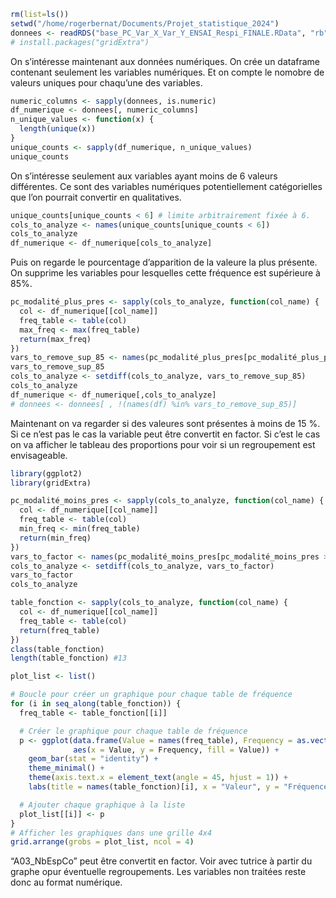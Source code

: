 ```r
rm(list=ls())
setwd("/home/rogerbernat/Documents/Projet_statistique_2024")
donnees <- readRDS("base_PC_Var_X_Var_Y_ENSAI_Respi_FINALE.RData", "rb")
# install.packages("gridExtra")
```

On s'intéresse maintenant aux données numériques.
On crée un dataframe contenant seulement les variables numériques.
Et on compte le nomobre de valeurs uniques pour chaqu'une des variables.
```r
numeric_columns <- sapply(donnees, is.numeric)
df_numerique <- donnees[, numeric_columns]
n_unique_values <- function(x) {
  length(unique(x))
}
unique_counts <- sapply(df_numerique, n_unique_values)
unique_counts
```

On s'intéresse seulement aux variables ayant moins de 6 valeurs différentes.
Ce sont des variables numériques potentiellement catégorielles que l'on pourrait convertir en qualitatives.

```r
unique_counts[unique_counts < 6] # limite arbitrairement fixée à 6.
cols_to_analyze <- names(unique_counts[unique_counts < 6])
cols_to_analyze
df_numerique <- df_numerique[cols_to_analyze]
```

Puis on regarde le pourcentage d'apparition de la valeure la plus présente.
On supprime les variables pour lesquelles cette fréquence est supérieure à 85%.
```r
pc_modalité_plus_pres <- sapply(cols_to_analyze, function(col_name) {
  col <- df_numerique[[col_name]]
  freq_table <- table(col)
  max_freq <- max(freq_table)
  return(max_freq)
})
vars_to_remove_sup_85 <- names(pc_modalité_plus_pres[pc_modalité_plus_pres >= 85])
vars_to_remove_sup_85
cols_to_analyze <- setdiff(cols_to_analyze, vars_to_remove_sup_85)
cols_to_analyze
df_numerique <- df_numerique[,cols_to_analyze]
# donnees <- donnees[ , !(names(df) %in% vars_to_remove_sup_85)]

```

Maintenant on va regarder si des valeures sont présentes à moins de 15 %.
Si ce n'est pas le cas la variable peut être convertit en factor.
Si c'est le cas on va afficher le tableau des proportions pour voir si un regroupement est envisageable.

```r

library(ggplot2)
library(gridExtra)

pc_modalité_moins_pres <- sapply(cols_to_analyze, function(col_name) {
  col <- df_numerique[[col_name]]
  freq_table <- table(col)
  min_freq <- min(freq_table)
  return(min_freq)
})
vars_to_factor <- names(pc_modalité_moins_pres[pc_modalité_moins_pres > 15])
cols_to_analyze <- setdiff(cols_to_analyze, vars_to_factor)
vars_to_factor
cols_to_analyze

table_fonction <- sapply(cols_to_analyze, function(col_name) {
  col <- df_numerique[[col_name]]
  freq_table <- table(col)
  return(freq_table)
})
class(table_fonction)
length(table_fonction) #13

plot_list <- list()

# Boucle pour créer un graphique pour chaque table de fréquence
for (i in seq_along(table_fonction)) {
  freq_table <- table_fonction[[i]]

  # Créer le graphique pour chaque table de fréquence
  p <- ggplot(data.frame(Value = names(freq_table), Frequency = as.vector(freq_table)),
              aes(x = Value, y = Frequency, fill = Value)) +
    geom_bar(stat = "identity") +
    theme_minimal() +
    theme(axis.text.x = element_text(angle = 45, hjust = 1)) +
    labs(title = names(table_fonction)[i], x = "Valeur", y = "Fréquence")

  # Ajouter chaque graphique à la liste
  plot_list[[i]] <- p
}
# Afficher les graphiques dans une grille 4x4
grid.arrange(grobs = plot_list, ncol = 4)
```

"A03_NbEspCo" peut être convertit en factor.
Voir avec tutrice à partir du graphe opur éventuelle regroupements.
Les variables non traitées reste donc au format numérique.
